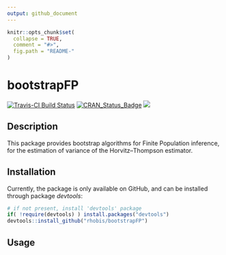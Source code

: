 ```yaml
---
output: github_document
---
```


<!-- README.md is generated from README.Rmd. Please edit that file -->

```r
knitr::opts_chunk$set(
  collapse = TRUE,
  comment = "#>",
  fig.path = "README-"
)
```

# bootstrapFP

[![Travis-CI Build Status](https://travis-ci.org/rhobis/bootstrapFP.svg?branch=master)](https://travis-ci.org/rhobis/bootstrapFP)
[![CRAN\_Status\_Badge](https://www.r-pkg.org/badges/version/bootstrapFP)](https://cran.r-project.org/package=bootstrapFP)
[![](https://cranlogs.r-pkg.org/badges/grand-total/bootstrapFP)](https://cran.r-project.org/package=bootstrapFP)


## Description

This package provides bootstrap algorithms for Finite Population inference, for
the estimation of variance of the Horvitz--Thompson estimator.


## Installation

Currently, the package is only available on GitHub, and can be installed through
package *devtools*:
```r

# if not present, install 'devtools' package
if( !require(devtools) ) install.packages("devtools")
devtools::install_github("rhobis/bootstrapFP")
```


## Usage

```r
```
